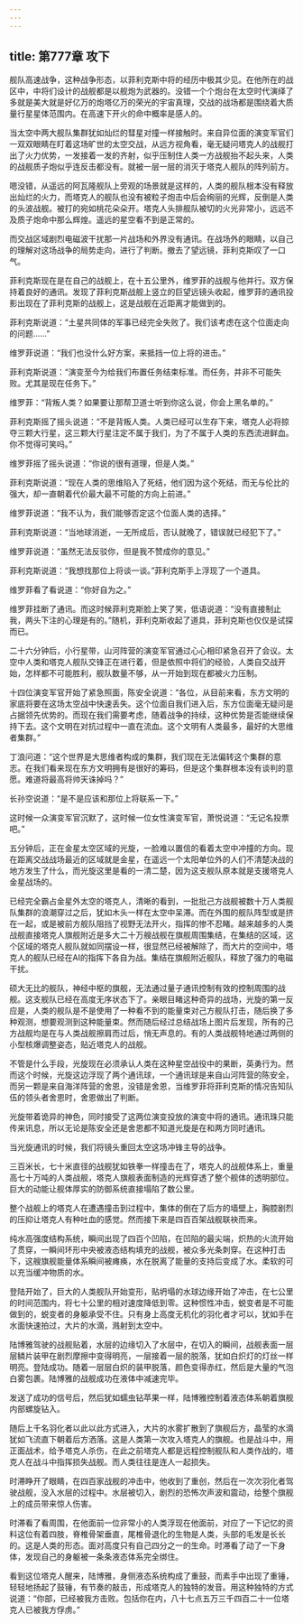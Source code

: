 ```yaml
---
---
---
```

title: 第777章 攻下
---



舰队高速战争，这种战争形态，以菲利克斯中将的经历中极其少见。在他所在的战区中，中将们设计的战舰都是以舰炮为武器的。没错一个个炮台在太空时代演绎了多就是美大就是好亿万的炮塔亿万的荣光的宇宙真理，交战的战场都是围绕着大质量行星星体范围内。在高速下开火的命中概率是感人的。

当太空中两大舰队集群犹如灿烂的彗星对撞一样接触时。来自异位面的演变军官们一双双眼睛在盯着这场旷世的太空交战，从远方视角看，毫无疑问塔克人的战舰打出了火力优势，一发接着一发的齐射，似乎压制住人类一方战舰抬不起头来，人类的战舰质子炮似乎连反击都没有。就被一层一层的消灭于塔克人舰队的阵列前方。

嗯没错，从遥远的阿瓦隆舰队上旁观的场景就是这样的，人类的舰队根本没有释放出灿烂的火力，而塔克人的舰队也没有被粒子炮击中后会绚丽的光辉，反倒是人类的头波战舰。被打的宛如桃花朵朵开。塔克人头排舰队被切的火光非常小，远远不及质子炮命中那么辉煌。遥远的星空看不到是正常的。

而交战区域剧烈电磁波干扰那一片战场和外界没有通讯。在战场外的眼睛，以自己的理解对这场战争的局势走向，进行了判断。撤去了望远镜，菲利克斯叹了一口气。

菲利克斯现在是在自己的战舰上，在十五公里外，维罗菲的战舰与他并行。双方保持着良好的通讯。发现了菲利克斯战舰上竖立的巨望远镜头收起，维罗菲的通讯投影出现在了菲利克斯的战舰上，这是战舰在近距离才能做到的。

菲利克斯说道：“土星共同体的军事已经完全失败了。我们该考虑在这个位面走向的问题……”

维罗菲说道：“我们也没什么好方案，来抵挡一位上将的进击。”

菲利克斯说道：“演变至今为给我们布置任务结束标准。而任务，并非不可能失败。尤其是现在任务下。”

维罗菲：“背叛人类？如果要让那帮卫道士听到你这么说，你会上黑名单的。”

菲利克斯摇了摇头说道：“不是背叛人类。人类已经可以生存下来，塔克人必将掠夺三颗大行星，这三颗大行星注定不属于我们，为了不属于人类的东西流进鲜血。你不觉得可笑吗。”

维罗菲摇了摇头说道：“你说的很有道理，但是人类。”

菲利克斯说道：“现在人类的思维陷入了死结，他们因为这个死结，而无与伦比的强大，却一直朝着代价最大最不可能的方向上前进。”

维罗菲说道：“我不认为，我们能够否定这个位面人类的选择。”

菲利克斯说道：“当地球消逝，一无所成后，否认就晚了，错误就已经犯下了。”

维罗菲说道：“虽然无法反驳你，但是我不赞成你的意见。”

菲利克斯说道：“我想找那位上将谈一谈。”菲利克斯手上浮现了一个道具。

维罗菲看了看说道：“你好自为之。”

维罗菲挂断了通讯。而这时候菲利克斯脸上笑了笑，低语说道：“没有直接制止我，两头下注的心理是有的。”随机，菲利克斯收起了道具，菲利克斯也仅仅是试探而已。

二十六分钟后，小行星带，山河阵营的演变军官通过心心相印紧急召开了会议。太空中人类和塔克人舰队交锋正在进行着，但是依照中将们的经验，人类自交战开始，怎样都不可能胜利，舰队数量不够，从一开始到现在都被火力压制。

十四位演变军官开始了紧急照面，陈安全说道：“各位，从目前来看，东方文明的家底将要在这场太空战中快速丢失。这个位面自我们进入后，东方位面毫无疑问是占据领先优势的。而现在我们需要考虑，随着战争的持续，这种优势是否能继续保持下去。这个文明在对抗过程中一直在流血。这个文明有人类最多，最好的大思维者集群。”

丁浪问道：“这个世界是大思维者构成的集群，我们现在无法偏转这个集群的意志。在我们看来现在东方文明拥有是很好的筹码，但是这个集群根本没有谈判的意愿。难道将最高将帅天诛掉吗？”

长孙空说道：“是不是应该和那位上将联系一下。”

这时候一众演变军官沉默了，这时候一位女性演变军官，萧悦说道：“无记名投票吧。”

五分钟后，正在金星太空区域的光旋，一脸难以置信的看着太空中冲撞的方向。现在距离交战战场最近的区域就是金星，在遥远一个太阳单位外的人们不清楚决战的地方发生了什么，而光旋这里是看的一清二楚，因为这支舰队原本就是支援塔克人金星战场的。

已经完全霸占金星外太空的塔克人，清晰的看到，一批批己方战舰被数十万人类舰队集群的浪潮穿过之后，犹如木头一样在太空中呆滞。而在外围的舰队阵型或是挤在一起，或是被前方舰队阻挡了视野无法开火，指挥的惨不忍睹。越来越多的人类战舰直接塔克人旗舰附近是多大二十万艘战舰在旗舰周围集结，在集结的区域，这个区域的塔克人舰队就如同摆设一样，很显然已经被解除了，而大片的空间中，塔克人的舰队已经在AI的指挥下各自为战。集结在旗舰附近舰队，释放了强力的电磁干扰。

硕大无比的舰队，神经中枢的旗舰，无法通过量子通讯控制有效的控制周围的战舰。这支舰队已经在高度无序状态下了。亲眼目睹这种奇异的战场，光旋的第一反应是，人类的舰队是不是使用了一种看不到的能量束对己方舰队打击，随后换了多种观测，想要观测到这种能量束。然而随后经过总结战场上图片后发现，所有的己方战舰均是在与人类战舰擦肩而过后，悄无声息的。有的人类战舰特地通过两侧的小型核爆调整姿态，贴近塔克人的战舰。

不管是什么手段，光旋现在必须承认人类在这种星空战役中的果断，英勇行为。然而这个时候，光旋这边浮现了两个通讯球，一个通讯球是来自山河阵营的陈安全，而另一颗是来自海洋阵营的舍恩，没错是舍恩，当维罗菲将菲利克斯的情况告知队伍的领头者舍恩时，舍恩做出了判断。

光旋带着诡异的神色，同时接受了这两位演变投放的演变中将的通讯。通讯珠只能传来讯息，所以无论是陈安全还是舍恩都不知道光旋是在和两方同时通讯。

当光旋通讯的时候，我们将镜头重回太空这场冲锋主导的战争。

三百米长，七十米直径的战舰犹如铁拳一样撞击在了，塔克人的战舰体系上，重量高七十万吨的人类战舰，塔克人旗舰表面制造的光辉穿透了整个舰体的透明部位。巨大的动能让舰体厚实的防御系统直接塌陷了数公里。

整个战舰上的塔克人在遭遇撞击到过程中，集体的倒在了后方的墙壁上，胸腔剧烈的压抑让塔克人有种吐血的感觉。然而接下来是四百百架战舰联袂而来。

纯水高强度结构系统，瞬间出现了四百个凹陷，在凹陷的最尖端，炽热的火流开始了贯穿，一瞬间环形中央被液态结构填充的战舰，被众多光条刺穿。在这种打击下，这艘旗舰能量体系瞬间被瘫痪，水在脱离了能量的支持后变成了水。柔软的可以充当缓冲物质的水。

登陆开始了，巨大的人类舰队开始变形，贴坍塌的水球边缘开始了冲击，在七公里的时间范围内，将七十公里的相对速度降低到零。这种惯性冲击，蜕变者是不可能做到的，蜕变者的身躯承受不住。只有身上高度无机化的羽化者才可以，犹如手在水面快速拍过，大片的水滴，溅射到太空中。

陆博雅驾驶的战舰贴着，水层的边缘切入了水层中，在切入的瞬间，战舰表面一层层鳞片装甲在剧烈摩擦中变得明亮，一层接着一层的脱落，犹如白炽灯的灯丝一样明亮。登陆成功。随着一层层白炽的装甲脱落，颜色变得赤红，然后是大量的气泡白雾包裹。陆博雅的战舰成功在液体中减速完毕。

发送了成功的信号后，然后犹如蠕虫钻苹果一样，陆博雅控制着液态体系朝着旗舰内部螺旋钻入。

随后上千名羽化者以此以此方式进入，大片的水雾扩散到了旗舰后方，晶莹的水滴犹如飞流直下朝着后方洒落。这是人类第一次攻入塔克人的旗舰。也是战斗中，用正面战术，给予塔克人杀伤，在此之前塔克人都是远程控制舰队和人类作战的，塔克人在战斗中指挥损失战舰。而人类往往是连人一起损失。

时滞睁开了眼睛，在四百家战舰的冲击中，他收到了重创，然后在一次次羽化者驾驶战舰，没入水层的过程中。水层被切入，剧烈的恐怖次声波和震动，给整个旗舰上的成员带来惊人伤害。

时滞看了看周围，在他面前一位非常小的人类浮现在他面前，对应了一下记忆的资料这位有着四肢，脊椎骨架垂直，尾椎骨退化的生物是人类，头部的毛发是长长的。这是人类的形态。面对高度只有自己四分之一的生命。时滞看了动了一下身体，发现自己的身躯被一条条液态体系完全绑住。

看到这位塔克人醒来，陆博雅，身侧液态系统构成了重鼓，而素手中出现了重锤，轻轻地扬起了鼓锤，有节奏的敲击，形成塔克人的独特的发音。用这种独特的方式说道：“你部，已经被我方击败。包括你在内，八十七点五万三千四百二十一位塔克人已被我方俘虏。”